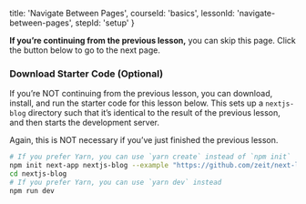 
  title: 'Navigate Between Pages',
  courseId: 'basics',
  lessonId: 'navigate-between-pages',
  stepId: 'setup'
}

**If you’re continuing from the previous lesson,** you can skip this page. Click the button below to go to the next page.

<SkipPageButton meta={meta} />

### Download Starter Code (Optional)

If you’re NOT continuing from the previous lesson, you can download, install, and run the starter code for this lesson below. This sets up a `nextjs-blog` directory such that it’s identical to the result of the previous lesson, and then starts the development server.

Again, this is NOT necessary if you’ve just finished the previous lesson.

```bash
# If you prefer Yarn, you can use `yarn create` instead of `npm init`
npm init next-app nextjs-blog --example "https://github.com/zeit/next-learn-starter/tree/master/navigate-between-pages-starter"
cd nextjs-blog
# If you prefer Yarn, you can use `yarn dev` instead
npm run dev
```

